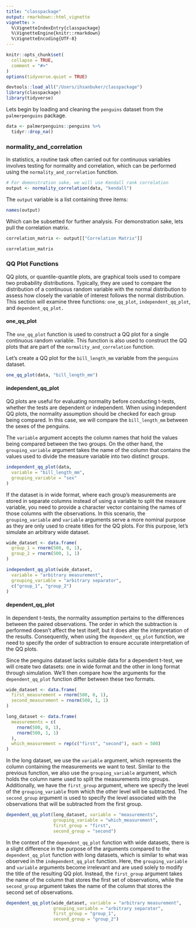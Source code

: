 ```yaml
---
title: "classpackage"
output: rmarkdown::html_vignette
vignette: >
  %\VignetteIndexEntry{classpackage}
  %\VignetteEngine{knitr::rmarkdown}
  %\VignetteEncoding{UTF-8}
---
```


```r
knitr::opts_chunk$set(
  collapse = TRUE,
  comment = "#>"
)
options(tidyverse.quiet = TRUE)
```

```r
devtools::load_all("/Users/ihsanbuker/classpackage")
library(classpackage)
library(tidyverse)
```

Lets begin by loading and cleaning the `penguins` dataset from the `palmerpenguins` package. 

```r
data <- palmerpenguins::penguins %>%
  tidyr::drop_na()
```

### normality_and_correlation
In statistics, a routine task often carried out for continuous variables involves testing for normality and correlation, which can be performed using the `normality_and_correlation` function. 

```r
# For demonstration sake, we will use Kendall rank correlation
output <- normality_correlation(data, "kendall")
```

The `output` variable is a list containing three items:

```r
names(output)
```

Which can be subsetted for further analysis. For demonstration sake, lets pull the correlation matrix. 

```r
correlation_matrix <- output[["Correlation Matrix"]]

correlation_matrix
```

### QQ Plot Functions 

QQ plots, or quantile-quantile plots, are graphical tools used to compare two probability distributions. Typically, they are used to compare the distribution of a continuous random variable with the normal distribution to assess how closely the variable of interest follows the normal distribution. This section will examine three functions: `one_qq_plot`, `independent_qq_plot`, and `dependent_qq_plot.` 

#### one_qq_plot 
The `one_qq_plot` function is used to construct a QQ plot for a single continuous random variable. This function is also used to construct the QQ plots that are part of the `normality_and_correlation` function. 

Let's create a QQ plot for the `bill_length_mm` variable from the `penguins` dataset. 

```r
one_qq_plot(data, "bill_length_mm")
```

#### independent_qq_plot 

QQ plots are useful for evaluating normality before conducting t-tests, whether the tests are dependent or independent. When using independent QQ plots, the normality assumption should be checked for each group being compared. In this case, we will compare the `bill_length_mm` between the sexes of the penguins.

The `variable` argument accepts the column names that hold the values being compared between the two groups. On the other hand, the `grouping_variable` argument takes the name of the column that contains the values used to divide the measure variable into two distinct groups. 

```r
independent_qq_plot(data,
  variable = "bill_length_mm",
  grouping_variable = "sex"
)
```

If the dataset is in wide format, where each group's measurements are stored in separate columns instead of using a variable to split the measure variable, you need to provide a character vector containing the names of those columns with the observations. In this scenario, the `grouping_variable` and `variable` arguments serve a more nominal purpose as they are only used to create titles for the QQ plots. For this purpose, let's simulate an arbitrary wide dataset. 

```r
wide_dataset <- data.frame(
  group_1 = rnorm(500, 0, 1),
  group_2 = rnorm(500, 1, 1)
)

independent_qq_plot(wide_dataset,
  variable = "arbitrary measurement",
  grouping_variable = "arbitrary separator",
  c("group_1", "group_2")
)
```


#### dependent_qq_plot 

In dependent t-tests, the normality assumption pertains to the differences between the paired observations. The order in which the subtraction is performed doesn't affect the test itself, but it does alter the interpretation of the results. Consequently, when using the `dependent_qq_plot` function, we need to specify the order of subtraction to ensure accurate interpretation of the QQ plots.

Since the penguins dataset lacks suitable data for a dependent t-test, we will create two datasets: one in wide format and the other in long format through simulation. We'll then compare how the arguments for the `dependent_qq_plot` function differ between these two formats.

```r
wide_dataset <- data.frame(
  first_measurement = rnorm(500, 0, 1),
  second_measurement = rnorm(500, 1, 1)
)

long_dataset <- data.frame(
  measurements = c(
    rnorm(500, 0, 1),
    rnorm(500, 1, 1)
  ),
  which_measurement = rep(c("first", "second"), each = 500)
)
```

In the long dataset, we use the `variable` argument, which represents the column containing the measurements we want to test. Similar to the previous function, we also use the `grouping_variable` argument, which holds the column name used to split the measurements into groups. Additionally, we have the `first_group` argument, where we specify the level of the `grouping_variable` from which the other level will be subtracted. The `second_group` argument is used to specify the level associated with the observations that will be subtracted from the first group.

```r
dependent_qq_plot(long_dataset, variable = "measurements", 
                  grouping_variable = "which_measurement", 
                  first_group = "first", 
                  second_group = "second")
```


In the context of the `dependent_qq_plot` function with wide datasets, there is a slight difference in the purpose of the arguments compared to the `dependent_qq_plot` function with long datasets, which is similar to what was observed in the `independent_qq_plot` function. Here, the `grouping_variable` and `variable` arguments become irrelevant and are used solely to modify the title of the resulting QQ plot. Instead, the `first_group` argument takes the name of the column that stores the first set of observations, while the `second_group` argument takes the name of the column that stores the second set of observations.

```r
dependent_qq_plot(wide_dataset, variable = "arbitrary measurement", 
                  grouping_variable = "arbitrary separator", 
                  first_group = "group_1", 
                  second_group = "group_2")
```

